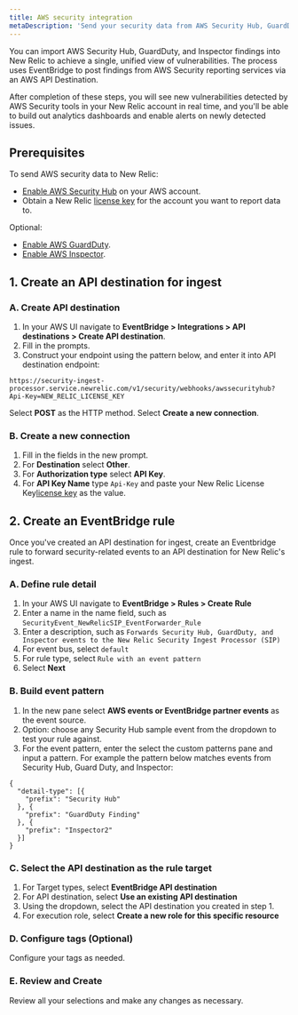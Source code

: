 ```yaml
---
title: AWS security integration
metaDescription: 'Send your security data from AWS Security Hub, GuardDuty, and inspector directly to New Relic.'
---
```

You can import AWS Security Hub, GuardDuty, and Inspector findings into New Relic to achieve a single, unified view of vulnerabilities. The process uses EventBridge to post findings from AWS Security reporting services via an AWS API Destination.

After completion of these steps, you will see new vulnerabilities detected by AWS Security tools in your New Relic account in real time, and you'll be able to build out analytics dashboards and enable alerts on newly detected issues.

## Prerequisites

To send AWS security data to New Relic:
- [Enable AWS Security Hub](https://docs.aws.amazon.com/securityhub/latest/userguide/securityhub-settingup.html) on your AWS account. 
- Obtain a New Relic [license key](/docs/accounts-partnerships/install-new-relic/account-setup/license-key) for the account you want to report data to.

Optional: 
- [Enable AWS GuardDuty](https://docs.aws.amazon.com/guardduty/latest/ug/guardduty_settingup.html).
- [Enable AWS Inspector](https://docs.aws.amazon.com/inspector/latest/user/getting_started_tutorial.h).

## 1. Create an API destination for ingest

### A. Create API destination

1. In your AWS UI navigate to **EventBridge > Integrations > API destinations > Create API destination**.
2. Fill in the prompts.
3. Construct your endpoint using the pattern below, and enter it into API destination endpoint:

```
https://security-ingest-processor.service.newrelic.com/v1/security/webhooks/awssecurityhub?Api-Key=NEW_RELIC_LICENSE_KEY
```

Select **POST** as the HTTP method.
Select **Create a new connection**.

### B. Create a new connection
1. Fill in the fields in the new prompt.
2. For **Destination** select **Other**.
3. For **Authorization type** select **API Key**.
4. For **API Key Name** type `Api-Key` and paste your New Relic License Key[license key](/docs/accounts-partnerships/install-new-relic/account-setup/license-key) as the value.

## 2. Create an EventBridge rule

Once you've created an API destination for ingest, create an Eventbridge rule to forward security-related events to an API destination for New Relic's ingest.

### A. Define rule detail

1. In your AWS UI navigate to **EventBridge > Rules > Create Rule**
2. Enter a name in the name field, such as `SecurityEvent_NewRelicSIP_EventForwarder_Rule`
3. Enter a description, such as `Forwards Security Hub, GuardDuty, and Inspector events to the New Relic Security Ingest Processor (SIP)`
4. For event bus, select `default`
5. For rule type, select `Rule with an event pattern`
6. Select **Next**

### B. Build event pattern

1. In the new pane select **AWS events or EventBridge partner events** as the event source.
2. Option: choose any Security Hub sample event from the dropdown to test your rule against. 
3. For the event pattern, enter the select the custom patterns pane and input a pattern. For example the pattern below matches events from Security Hub, Guard Duty, and Inspector:

```
{
  "detail-type": [{
    "prefix": "Security Hub"
  }, {
    "prefix": "GuardDuty Finding"
  }, {
    "prefix": "Inspector2"
  }]
}
```

### C. Select the API destination as the rule target

1. For Target types, select **EventBridge API destination**
2. For API destination, select **Use an existing API destination**
3. Using the dropdown, select the API destination you created in step 1.
4. For execution role, select **Create a new role for this specific resource**

### D. Configure tags (Optional)

Configure your tags as needed.

### E.  Review and Create

Review all your selections and make any changes as necessary. 



